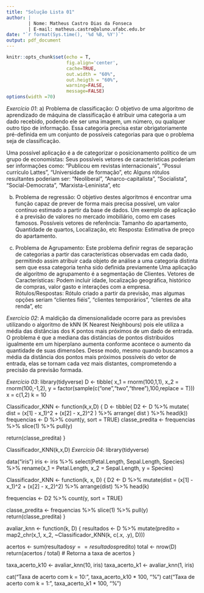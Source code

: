 ```yaml
---
title: "Solução Lista 01"
author: |
        | Nome: Matheus Castro Dias da Fonseca
        | E-mail: matheus.castro@aluno.ufabc.edu.br
date: "`r format(Sys.time(), '%d %B, %Y')`"
output: pdf_document
---
```


```r
knitr::opts_chunk$set(echo = T,
                      fig.align='center',
                      cache=TRUE,
                      out.width = "60%",
                      out.heigth = "60%",
                      warning=FALSE,
                      message=FALSE)
options(width =70)
```

*Exercício 01*:
a) Problema de classificação: O objetivo de uma algoritmo de aprendizado de máquina de classificação é atribuir uma categoria a um dado recebido, podendo ele ser uma imagem, um número, ou qualquer outro tipo de informação. Essa categoria precisa estar obrigatoriamente pré-definida em um conjunto de possíveis categorias para que o problema seja de classificação.

Uma possível aplicação é a de categorizar o posicionamento político de um grupo de economistas:
Seus possíveis vetores de características poderiam ser informações como: "Publicou em revistas internacionais", "Possui currículo Lattes", "Universidade de formação", etc
Alguns rótulos resultantes poderiam ser: "Neoliberal", "Anarco-capitalista", "Socialista", "Social-Democrata", "Marxista-Leninista", etc

b) Problema de regressão: O objetivo destes algoritmos é encontrar uma função capaz de prever de forma mais precisa possível, um valor contínuo estimado a partir da base de dados.
Um exemplo de aplicação é a previsão de valores no mercado imobiliário, como em cases famosos.
Possíveis vetores de referência: Tamanho do apartamento, Quantidade de quartos, Localização, etc
Resposta: Estimativa de preço do apartamento.

c) Problema de Agrupamento: Este problema definir regras de separação de categorias a partir das características observadas em cada dado, permitindo assim atribuir cada objeto de análise a uma categoria distinta sem que essa categoria tenha sido definida previamente 
Uma aplicação de algoritmo de agrupamento é a segmentação de Clientes.
Vetores de Características: Podem incluir idade, localização geográfica, histórico de compras, valor gasto e interações com a empresa.
Rótulos/Respostas: Rótulo criado a partir da previsão, mas algumas opções seriam "clientes fiéis", "clientes temporários", "clientes de alta renda", etc

*Exercício 02*:
 A maldição da dimensionalidade ocorre para as previsões utilizando o algoritmo de kNN (K Nearest Neighbours) pois ele utiliza a média das distâncias dos K pontos mais próximos de um dado de entrada. O problema é que a mediana das distâncias de pontos distribuídos igualmente em um hiperplano aumenta conforme acontece o aumento da quantidade de suas dimensões. Desse modo, mesmo quando buscamos a média da distância dos pontos mais próximos possíveis do vetor de entrada, elas se tornam cada vez mais distantes, comprometendo a precisão da previsão formada.

*Exercício 03*:
library(tidyverse)
D <- tibble( x_1 = rnorm(100,1,1),
             x_2 = rnorm(100,-1,2),
             y = factor(sample(c("one","two","three"),100,replace = T)))
x = c(1,2)
k = 10


Classificador_KNN <- function(k,x,D) {
  D <- tibble( D2 <- D %>%
                 mutate( dist = (x[1] - x_1)^2 + (x[2] - x_2)^2 ) %>%
                 arrange( dist ) %>% head(k))
  frequencias <- D %>% count(y, sort = TRUE)
  classe_predita <- frequencias %>% slice(1) %>% pull(y)
  
  return(classe_predita)
}

Classificador_KNN(k,x,D)
*Exercício 04*:
library(tidyverse)

data("iris")
iris <- iris %>%
  select(Petal.Length, Sepal.Length, Species) %>%
  rename(x_1 = Petal.Length, x_2 = Sepal.Length, y = Species)

Classificador_KNN <- function(k, x, D) {
  D2 <- D %>%
    mutate(dist = (x[1] - x_1)^2 + (x[2] - x_2)^2) %>%
    arrange(dist) %>%
    head(k)
  

  frequencias <- D2 %>% count(y, sort = TRUE)
  
  classe_predita <- frequencias %>% slice(1) %>% pull(y)
  return(classe_predita)
}

avaliar_knn <- function(k, D) {
  resultados <- D %>%
    mutate(predito = map2_chr(x_1, x_2, ~Classificador_KNN(k, c(.x, .y), D)))
  
  acertos <- sum(resultados$y == resultados$predito)
  total <- nrow(D)
  return(acertos / total) # Retorna a taxa de acertos
}

taxa_acerto_k10 <- avaliar_knn(10, iris)
taxa_acerto_k1 <- avaliar_knn(1, iris)

cat("Taxa de acerto com k = 10:", taxa_acerto_k10 * 100, "%\n")
cat("Taxa de acerto com k = 1:", taxa_acerto_k1 * 100, "%\n")

